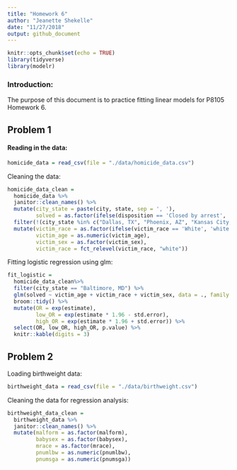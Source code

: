 ```yaml
---
title: "Homework 6"
author: "Jeanette Shekelle"
date: "11/27/2018"
output: github_document
---
```


```r
knitr::opts_chunk$set(echo = TRUE)
library(tidyverse)
library(modelr)
```


### Introduction:

The purpose of this document is to practice fitting linear models for P8105 Homework 6. 


## Problem 1


#### Reading in the data:

```r
homicide_data = read_csv(file = "./data/homicide_data.csv")
```


Cleaning the data:


```r
homicide_data_clean = 
  homicide_data %>% 
  janitor::clean_names() %>% 
  mutate(city_state = paste(city, state, sep = ', '),
         solved = as.factor(ifelse(disposition == 'Closed by arrest', 'solved', 'unsolved'))) %>% 
  filter(!(city_state %in% c("Dallas, TX", "Phoenix, AZ", "Kansas City, MO", "Tulsa, AL"))) %>% 
  mutate(victim_race = as.factor(ifelse(victim_race == 'White', 'white', 'non-white' )),
         victim_age = as.numeric(victim_age),
         victim_sex = as.factor(victim_sex),
         victim_race = fct_relevel(victim_race, "white"))
```



Fitting logistic regression using glm:

```r
fit_logistic = 
  homicide_data_clean%>% 
  filter(city_state == "Baltimore, MD") %>%
  glm(solved ~ victim_age + victim_race + victim_sex, data = ., family = binomial()) %>% 
  broom::tidy() %>% 
  mutate(OR = exp(estimate),
         low_OR = exp(estimate * 1.96 - std.error),
         high_OR = exp(estimate * 1.96 + std.error)) %>%
  select(OR, low_OR, high_OR, p.value) %>% 
  knitr::kable(digits = 3)
```


## Problem 2

Loading birthweight data:

```r
birthweight_data = read_csv(file = "./data/birthweight.csv")
```


Cleaning the data for regression analysis:

```r
birthweight_data_clean = 
  birthweight_data %>% 
  janitor::clean_names() %>% 
  mutate(malform = as.factor(malform),
         babysex = as.factor(babysex),
         mrace = as.factor(mrace),
         pnumlbw = as.numeric(pnumlbw),
         pnumsga = as.numeric(pnumsga))
```


